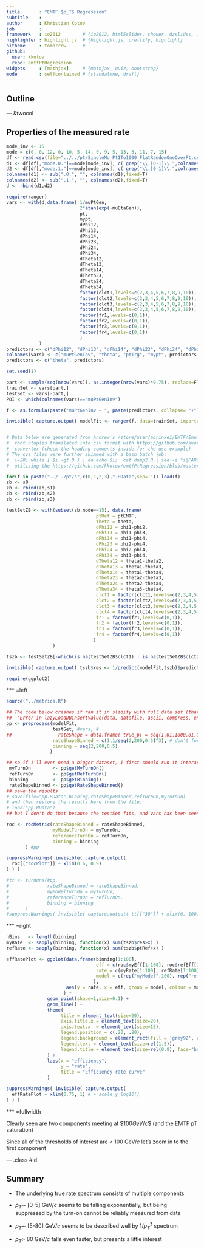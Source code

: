 ```yaml
---
title       : "EMTF $p_T$ Regression"
subtitle    :
author      : Khristian Kotov
job         :
framework   : io2012        # {io2012, html5slides, shower, dzslides, ...}
highlighter : highlight.js  # {highlight.js, prettify, highlight}
hitheme     : tomorrow      #
github:
  user: kkotov
  repo: emtfPtRegression
widgets     : [mathjax]     # {mathjax, quiz, bootstrap}
mode        : selfcontained # {standalone, draft}
---
```


## Outline

--- &twocol

## Properties of the measured rate

```r
mode_inv <- 15
mode = c(0, 0, 12, 0, 10, 5, 14, 0, 9, 5, 13, 3, 11, 7, 15)
df <- read.csv(file="../../pt/SingleMu_Pt1To1000_FlatRandomOneOverPt.csv",header=T,sep=',')
d1 <- df[df[,"mode.0."]==mode[mode_inv], c( grep("\\.[0-1]\\.",colnames(df),invert=T) , grep(".0.",colnames(df),fixed=T) ) ]
d2 <- df[df[,"mode.1."]==mode[mode_inv], c( grep("\\.[0-1]\\.",colnames(df),invert=T) , grep(".1.",colnames(df),fixed=T) ) ]
colnames(d1) <- sub(".0.", "", colnames(d1),fixed=T)
colnames(d2) <- sub(".1.", "", colnames(d2),fixed=T)
d <- rbind(d1,d2)

require(ranger)
vars <- with(d,data.frame( 1/muPtGen,
                           2*atan(exp(-muEtaGen)),
                           pt,
                           mypt,
                           dPhi12,
                           dPhi13,
                           dPhi14,
                           dPhi23,
                           dPhi24,
                           dPhi34,
                           dTheta12,
                           dTheta13,
                           dTheta14,
                           dTheta23,
                           dTheta24,
                           dTheta34,
                           factor(clct1,levels=c(2,3,4,5,6,7,8,9,10)),
                           factor(clct2,levels=c(2,3,4,5,6,7,8,9,10)),
                           factor(clct3,levels=c(2,3,4,5,6,7,8,9,10)),
                           factor(clct4,levels=c(2,3,4,5,6,7,8,9,10)),
                           factor(fr1,levels=c(0,1)),
                           factor(fr2,levels=c(0,1)),
                           factor(fr3,levels=c(0,1)),
                           factor(fr4,levels=c(0,1))
                           )
            )
predictors <- c("dPhi12", "dPhi13", "dPhi14", "dPhi23", "dPhi24", "dPhi34", "dTheta12", "dTheta13", "dTheta14", "dTheta23", "dTheta24", "dTheta34", "clct1", "clct2", "clct3", "clct4", "fr1", "fr2", "fr3", "fr4")
colnames(vars) <- c("muPtGenInv", "theta", "ptTrg", "mypt", predictors )
predictors <- c("theta", predictors)

set.seed(1)

part <- sample(seq(nrow(vars)), as.integer(nrow(vars)*0.75), replace=F)
trainSet <- vars[part,]
testSet <- vars[-part,]
POI <- which(colnames(vars)=="muPtGenInv")

f <- as.formula(paste("muPtGenInv ~ ", paste(predictors, collapse= "+")))

invisible( capture.output( modelFit <- ranger(f, data=trainSet, importance="impurity") ) )


# Data below are generated from Andrew's /store/user/abrinke1/EMTF/Emulator/ntuples/ZeroBiasIsolatedBunch{0,1,2,3}
#  root ntuples translated into csv format with https://github.com/kkotov/emtfPtRegression/blob/master/root2csv.C
#  converter (check the heading comments inside for the use example)
# The cvs files were further skimmed with a bash batch job:
#  i=28; while [ $i -gt 0 ] ; do echo $i;  cat dump2.R | sed -e "s|PART|$i|g" > d$i"".R ; R CMD BATCH d$i.R ; rm -f .RData d$i.R d$i.Rout ; i=`expr $i - 1`; done
#  utilizing the https://github.com/kkotov/emtfPtRegression/blob/master/dump2.R script

for(f in paste("../../pt/s",c(0,1,2,3),".RData",sep='')) load(f)
zb <- s0
zb <- rbind(zb,s1)
zb <- rbind(zb,s2)
zb <- rbind(zb,s3)

testSetZB <- with(subset(zb,mode==15), data.frame(
                                 ptRef = ptEMTF,
                                 theta = theta,
                                 dPhi12 = phi1-phi2,
                                 dPhi13 = phi1-phi3,
                                 dPhi14 = phi1-phi4,
                                 dPhi23 = phi2-phi4,
                                 dPhi24 = phi2-phi4,
                                 dPhi34 = phi3-phi4,
                                 dTheta12 = theta1-theta2,
                                 dTheta13 = theta1-theta3,
                                 dTheta14 = theta1-theta4,
                                 dTheta23 = theta2-theta3,
                                 dTheta24 = theta2-theta4,
                                 dTheta34 = theta3-theta4,
                                 clct1 = factor(clct1,levels=c(2,3,4,5,6,7,8,9,10)),
                                 clct2 = factor(clct2,levels=c(2,3,4,5,6,7,8,9,10)),
                                 clct3 = factor(clct3,levels=c(2,3,4,5,6,7,8,9,10)),
                                 clct4 = factor(clct4,levels=c(2,3,4,5,6,7,8,9,10)),
                                 fr1 = factor(fr1,levels=c(0,1)),
                                 fr2 = factor(fr2,levels=c(0,1)),
                                 fr3 = factor(fr3,levels=c(0,1)),
                                 fr4 = factor(fr4,levels=c(0,1))
                                )
                 )

tszb <- testSetZB[-which(is.na(testSetZB$clct1) | is.na(testSetZB$clct2) | is.na(testSetZB$clct3) | is.na(testSetZB$clct4) ),]

invisible( capture.output( tszb$res <- 1/predict(modelFit,tszb)$predictions ) )

require(ggplot2)
```

*** =left

```r

source("../metrics.R")

## The code below crashes if ran it in slidify with full data set (that I shouln'd do anyway):
##  "Error in lazyLoadDBinsertValue(data, datafile, ascii, compress, envhook)"
pp <- preprocess(modelFit,
                 testSet, #vars, #
##                 rateShape = data.frame( true_pT = seq(1.01,1000.01,0.5), trigRate = 1/seq(1,1000,0.5)^3 ),
                 rateShapeBinned = c(1,1/seq(2,200,0.5)^3), # don't forget the underflow
                 binning = seq(2,200,0.5)
                )

## so if I'll ever need a bigger dataset, I first should run it interactively
 myTurnOn        <- pp$getMyTurnOn()
 refTurnOn       <- pp$getRefTurnOn()
 binning         <- pp$getBinning()
 rateShapeBinned <- pp$getRateShapeBinned()
## save the results
# save(file="pp.RData",binning,rateShapeBinned,refTurnOn,myTurnOn)
# and then restore the results here from the file:
# load("pp.RData")
## but I don't do that because the testSet fits, and vars has been seen to model and shouldn't be used

roc <- rocMetric(rateShapeBinned = rateShapeBinned,
                 myModelTurnOn = myTurnOn,
                 referenceTurnOn = refTurnOn,
                 binning = binning
       ) #pp

suppressWarnings( invisible( capture.output( 
  roc[["rocPlot"]] + xlim(0.6, 0.9)
) ) )

#tt <- turnOns(#pp,
#              rateShapeBinned = rateShapeBinned,
#              myModelTurnOn = myTurnOn,
#              referenceTurnOn = refTurnOn,
#              binning = binning
#      )
#suppressWarnings( invisible( capture.output( tt[["30"]] + xlim(0, 100) ) ) )
```

*** =right

```r

nBins   <- length(binning)
myRate  <- sapply(binning, function(x) sum(tszb$res>x) )
refRate <- sapply(binning, function(x) sum(tszb$ptRef>x) )

effRatePlot <- ggplot(data.frame(binning[1:100],
                                 eff = c(roc$myEff[1:100], roc$refEff[1:100]),
                                 rate = c(myRate[1:100], refRate[1:100]),
                                 model = c(rep("myModel",100), rep("reference",100)) 
                                ),
                      aes(y = rate, x = eff, group = model, colour = model)
                     ) +
               geom_point(shape=1,size=0.1) + 
               geom_line() + 
               theme(
                    title = element_text(size=20),
                    axis.title.x = element_text(size=20),
                    axis.text.x  = element_text(size=15),
                    legend.position = c(.20, .80),
                    legend.background = element_rect(fill = 'grey92', colour = 'black', size=0),
                    legend.text = element_text(size=rel(1.5)),
                    legend.title = element_text(size=rel(0.8), face="bold", hjust=0)
               ) +
               labs(x = "efficiency",
                    y = "rate",
                    title = "Efficiency-rate curve"
               )

suppressWarnings( invisible( capture.output(
  effRatePlot + xlim(0.75, 1) # + scale_y_log10()
) ) )

```

*** =fullwidth

Clearly seen are two components meeting at $\sim$100 GeV/$c$ (and the EMTF pT saturation)

Since all of the thresholds of interest are < 100 GeV/$c$ let's zoom in to the first component

--- .class #id

## Summary

* The underlying true rate spectrum consists of multiple components

* $p_T \sim$ [0-5] GeV/$c$ seems to be falling exponentially, but being suppressed by
the turn-on cannot be reliably measured from data

* $p_T \sim$ [5-80] GeV/$c$ seems to be described well by $1/p_T^3$ spectrum

* $p_T >$ 80 GeV/$c$ falls even faster, but presents a little interest
